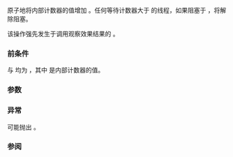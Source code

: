 {{cpp/thread/counting_semaphore/title|release}}
{{cpp/thread/counting_semaphore/navbar}}
{{dcl begin}}
{{dcl|since=c++20|1=
void release( std::ptrdiff_t update = 1 );
}}
{{dcl end}}

原子地将内部计数器的值增加 {{tt|update}}。任何等待计数器大于 {{c|0}} 的线程，如果阻塞于 {{c|acquire}}，将解除阻塞。

该操作强先发生于调用观察效果结果的 {{c|try_acquire}}。

===前条件===
{{c|1=update &gt;= 0}} 与 {{c|1=update &lt;= max() - counter}} 均为 {{c|true}}，其中 {{tt|counter}} 是内部计数器的值。

===参数===
{{par begin}}
{{par|update|要增加内部计数器的数量}}
{{par end}}

===异常===
可能抛出 {{lc|std::system_error}}。

===参阅===
{{dsc begin}}
{{dsc inc|cpp/thread/counting_semaphore/dsc acquire}}
{{dsc inc|cpp/thread/counting_semaphore/dsc try_acquire}}
{{dsc inc|cpp/thread/counting_semaphore/dsc try_acquire_for}}
{{dsc inc|cpp/thread/counting_semaphore/dsc try_acquire_until}}
{{dsc end}}

{{langlinks|de|en|es|fr|it|ja|pt|ru}}